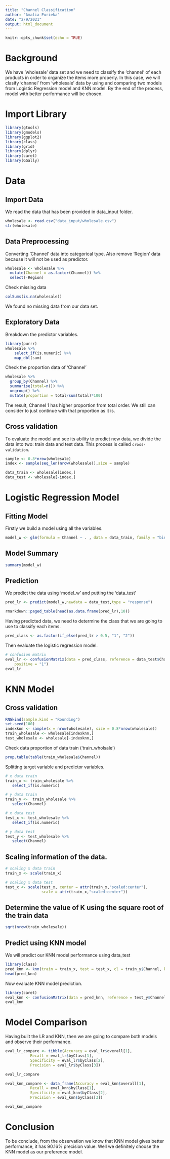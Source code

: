 ```yaml
---
title: "Channel Classification"
author: "Amalia Purieka"
date: "2/9/2021"
output: html_document
---
```


```r
knitr::opts_chunk$set(echo = TRUE)
```

# Background

We have 'wholesale' data set and we need to classify the 'channel' of each products in order to organize the items more properly. In this case, we will clasify ‘channel’ from 'wholesale' data by using and comparing two models from Logistic Regression model and KNN model. By the end of the process, model with better performance will be chosen. 

# Import Library

```r
library(gtools)
library(gmodels)
library(ggplot2)
library(class)
library(grid)
library(dplyr)
library(caret)
library(GGally)
```


# Data

## Import Data

We read the data that has been provided in data_input folder.

```r
wholesale <- read.csv("data_input/wholesale.csv")
str(wholesale)
```

## Data Preprocessing

Converting 'Channel' data into categorical type. Also remove 'Region' data because it will not be used as predictor.

```r
wholesale <- wholesale %>% 
  mutate(Channel = as.factor(Channel)) %>% 
  select(-Region)
```

Check missing data

```r
colSums(is.na(wholesale))
```

We found no missing data from our data set.

## Exploratory Data

Breakdown the predictor variables.

```r
library(purrr)
wholesale %>%
    select_if(is.numeric) %>%
    map_dbl(sum)
```

Check the proportion data of 'Channel'

```r
wholesale %>% 
  group_by(Channel) %>% 
  summarise(total=n()) %>% 
  ungroup() %>% 
  mutate(proportion = total/sum(total)*100) 
```

The result, Channel 1 has higher proportion from total order. We still can consider to just continue with that proportion as it is.

## Cross validation

To evaluate the model and see its ability to predict new data, we divide the data into two: train data and test data. This process is called `cross-validation`.

```r
sample <- 0.8*nrow(wholesale)
index <- sample(seq_len(nrow(wholesale)),size = sample)

data_train <- wholesale[index,]
data_test <- wholesale[-index,]
```

# Logistic Regression Model

## Fitting Model

Firstly we build a model using all the variables.

```r
model_w <- glm(formula = Channel ~ . , data = data_train, family = "binomial")
```

## Model Summary

```r
summary(model_w)
```

## Prediction

We predict the data using 'model_w' and putting the 'data_test'

```r
pred_lr <- predict(model_w,newdata = data_test,type = "response")

rmarkdown::paged_table(head(as.data.frame(pred_lr),10))
```
Having predicted data, we need to determine the class that we are going to use to classify each items.

```r
pred_class <- as.factor(if_else(pred_lr > 0.5, "1", "2"))
```

Then evaluate the logistic regression model.

```r
# confusion matrix
eval_lr <- confusionMatrix(data = pred_class, reference = data_test$Channel, 
    positive = "1")
eval_lr
```

# KNN Model

## Cross validation

```r
RNGkind(sample.kind = "Rounding")
set.seed(100)
indexknn <- sample(x = nrow(wholesale), size = 0.8*nrow(wholesale)) 
train_wholesale <- wholesale[indexknn,]
test_wholesale <- wholesale[-indexknn,]
```

Check data proportion of data train ('train_wholsale')

```r
prop.table(table(train_wholesale$Channel))
```

Splitting target variable and predictor variables.

```r
# x data train
train_x <- train_wholesale %>% 
   select_if(is.numeric)

# y data train
train_y <-  train_wholesale %>% 
   select(Channel)

# x data test
test_x <- test_wholesale %>% 
   select_if(is.numeric)

# y data test
test_y <- test_wholesale %>% 
   select(Channel)
```

## Scaling information of the data.

```r
# scaling x data train
train_x <- scale(train_x)

# scaling x data test
test_x <- scale(test_x, center = attr(train_x,"scaled:center"), 
                scale = attr(train_x,"scaled:center"))
```

## Determine the value of K using the square root of the train data

```r
sqrt(nrow(train_wholesale))
```

## Predict using KNN model

We will predict our KNN model performance using data_test

```r
library(class)
pred_knn <- knn(train = train_x, test = test_x, cl = train_y$Channel, k = 19)
head(pred_knn)
```

Now evaluate KNN model prediction.

```r
library(caret)
eval_knn <- confusionMatrix(data = pred_knn, reference = test_y$Channel, positive = "1")
eval_knn
```

# Model Comparison

Having built the LR and KNN, then we are going to compare both models and observe their performance.

```r
eval_lr_compare <- tibble(Accuracy = eval_lr$overall[1],
           Recall = eval_lr$byClass[1],
           Specificity = eval_lr$byClass[2],
           Precision = eval_lr$byClass[3])

eval_lr_compare
```

```r
eval_knn_compare <- data_frame(Accuracy = eval_knn$overall[1],
           Recall = eval_knn$byClass[1],
           Specificity = eval_knn$byClass[2],
           Precision = eval_knn$byClass[3])

eval_knn_compare
```

# Conclusion

To be conclude, from the observation we know that KNN model gives better performance, it has 90.16% precision value. Well we definitely choose the KNN model as our preference model.
